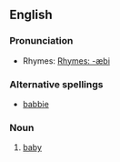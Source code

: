 ==English==

===Pronunciation===
{{IPA|/bæbi/}}
*Rhymes: [[Rhymes: -æbi]]

===Alternative spellings===
*[[babbie]]
===Noun===
{{en-noun|babbies}}

# {{regional}} [[baby]]